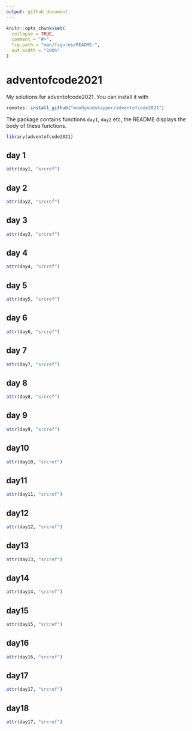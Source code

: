 ```yaml
---
output: github_document
---
```


<!-- README.md is generated from README.Rmd. Please edit that file -->

```r
knitr::opts_chunk$set(
  collapse = TRUE,
  comment = "#>",
  fig.path = "man/figures/README-",
  out.width = "100%"
)
```

# adventofcode2021

My solutions for adventofcode2021. You can install it with

```r
remotes::install_github("moodymudskipper/adventofcode2021")
```

The package contains functions `day1`, `day2` etc, the README displays the
body of these functions.

```r
library(adventofcode2021)
```

## day 1

```r
attr(day1, "srcref")
```

## day 2

```r
attr(day2, "srcref")
```

## day 3

```r
attr(day3, "srcref")
```

## day 4

```r
attr(day4, "srcref")
```

## day 5

```r
attr(day5, "srcref")
```

## day 6

```r
attr(day6, "srcref")
```

## day 7

```r
attr(day7, "srcref")
```

## day 8

```r
attr(day8, "srcref")
```

## day 9

```r
attr(day9, "srcref")
```

## day10

```r
attr(day10, "srcref")
```

## day11

```r
attr(day11, "srcref")
```

## day12

```r
attr(day12, "srcref")
```

## day13

```r
attr(day13, "srcref")
```

## day14

```r
attr(day14, "srcref")
```

## day15

```r
attr(day15, "srcref")
```

## day16

```r
attr(day16, "srcref")
```

## day17

```r
attr(day17, "srcref")
```

## day18

```r
attr(day17, "srcref")
```
